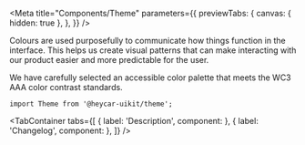 
<Meta
  title="Components/Theme"
  parameters={{
    previewTabs: {
      canvas: { hidden: true },
    },
  }}
/>

<!-- Docs -->

<ComponentHeader
  name="Theme"
  version={version}
  stage={1}
  design="https://www.figma.com/file/rrvkvQEoVTOHa7MzyKSaoz/OTP-Design-System?node-id=1111%3A116509"
/>

Colours are used purposefully to communicate how things function in the interface. This helps us create visual patterns that can make interacting with our product easier and more predictable for the user.

We have carefully selected an accessible color palette that meets the WC3 AAA color contrast standards.

```tsx
import Theme from '@heycar-uikit/theme';
```

<!-- Description -->

<TabContainer
  tabs={[
    { label: 'Description', component: <Description /> },
    { label: 'Changelog', component: <Changelog /> },
  ]}
/>
